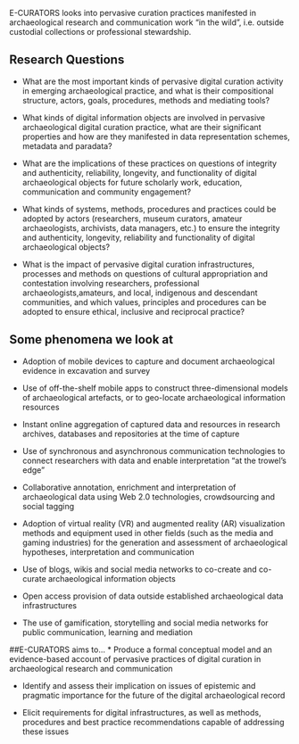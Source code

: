 E-CURATORS looks into pervasive curation practices manifested in archaeological research and communication work "in the wild", i.e. outside custodial collections or professional stewardship.

## Research Questions
* What are the most important kinds of pervasive digital curation activity in emerging archaeological practice, and what is their compositional structure, actors, goals, procedures, methods and mediating tools?

* What kinds of digital information objects are involved in pervasive archaeological digital curation practice, what are their significant properties and how are they manifested in data representation schemes, metadata and paradata?

* What are the implications of these practices on questions of integrity and authenticity, reliability, longevity, and functionality of digital archaeological objects for future scholarly work, education, communication and community engagement?

* What kinds of systems, methods, procedures and practices could be adopted by actors (researchers, museum curators, amateur archaeologists, archivists, data managers, etc.) to ensure the integrity and authenticity, longevity, reliability and functionality of digital archaeological objects?

* What is the impact of pervasive digital curation infrastructures, processes and methods on questions of cultural appropriation and contestation involving researchers, professional archaeologists,amateurs, and local, indigenous and descendant communities, and which values, principles and procedures can be adopted to ensure ethical, inclusive and reciprocal practice?

## Some phenomena we look at
* Adoption of mobile devices to capture and document archaeological evidence in excavation and survey

* Use of off-the-shelf mobile apps to construct three-dimensional models of archaeological artefacts, or to geo-locate archaeological information resources

* Instant online aggregation of captured data and resources in research archives, databases and repositories at the time of capture

* Use of synchronous and asynchronous communication technologies to connect researchers with data and enable interpretation “at the trowel’s edge”

* Collaborative annotation, enrichment and interpretation of archaeological data using Web 2.0 technologies, crowdsourcing and social tagging

* Adoption of virtual reality (VR) and augmented reality (AR) visualization methods and equipment used in other fields (such as the media and gaming industries) for the generation and assessment of archaeological hypotheses, interpretation and communication

* Use of blogs, wikis and social media networks to co-create and co-curate archaeological information objects

* Open access provision of data outside established archaeological data infrastructures

* The use of gamification, storytelling and social media networks for public communication, learning and mediation

##E-CURATORS aims to...
* Produce a formal conceptual model and an evidence-based account of pervasive practices of digital curation in archaeological research and communication

* Identify and assess their implication on issues of epistemic and pragmatic importance for the future of the digital archaeological record

* Elicit requirements for digital infrastructures, as well as methods, procedures and best practice recommendations capable of addressing these issues

